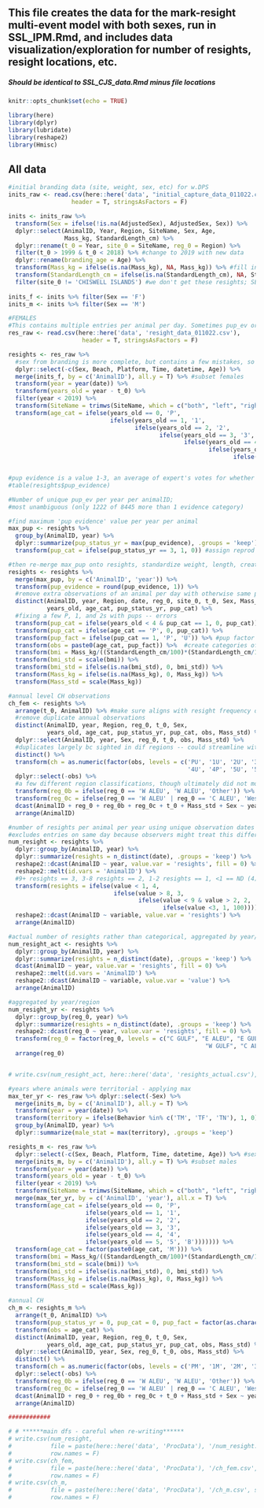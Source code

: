 
## This file creates the data for the mark-resight multi-event model with both sexes, run in SSL_IPM.Rmd, and includes data visualization/exploration for number of resights, resight locations, etc.

##### Should be identical to SSL_CJS_data.Rmd minus file locations

```r
knitr::opts_chunk$set(echo = TRUE)
```

```r

library(here)
library(dplyr)
library(lubridate)
library(reshape2)
library(Hmisc) 

```

## All data
```r

#initial branding data (site, weight, sex, etc) for w.DPS
inits_raw <- read.csv(here::here('data', "initial_capture_data_011022.csv"), 
                  header = T, stringsAsFactors = F)

inits <- inits_raw %>%
  transform(Sex = ifelse(!is.na(AdjustedSex), AdjustedSex, Sex)) %>%
  dplyr::select(AnimalID, Year, Region, SiteName, Sex, Age, 
                Mass_kg, StandardLength_cm) %>%
  dplyr::rename(t_0 = Year, site_0 = SiteName, reg_0 = Region) %>%
  filter(t_0 > 1999 & t_0 < 2018) %>% #change to 2019 with new data
  dplyr::rename(branding_age = Age) %>%
  transform(Mass_kg = ifelse(is.na(Mass_kg), NA, Mass_kg)) %>% #fill in any NAs (0)
  transform(StandardLength_cm = ifelse(is.na(StandardLength_cm), NA, StandardLength_cm)) %>% #fill in any NAs (28)
  filter(site_0 != 'CHISWELL ISLANDS') #we don't get these resights; SE AK
  
inits_f <- inits %>% filter(Sex == 'F') 
inits_m <- inits %>% filter(Sex == 'M') 

#FEMALES
#This contains multiple entries per animal per day. Sometimes pup_ev or Behavior is different, not always. 
res_raw <- read.csv(here::here('data', 'resight_data_011022.csv'), 
                     header = T, stringsAsFactors = F) 

resights <- res_raw %>%
  #sex from branding is more complete, but contains a few mistakes, so use sex from resights 
  dplyr::select(-c(Sex, Beach, Platform, Time, datetime, Age)) %>% 
  merge(inits_f, by = c('AnimalID'), all.y = T) %>% #subset females
  transform(year = year(date)) %>%
  transform(years_old = year - t_0) %>%
  filter(year < 2019) %>%
  transform(SiteName = trimws(SiteName, which = c("both", "left", "right"))) %>%
  transform(age_cat = ifelse(years_old == 0, 'P',
                             ifelse(years_old == 1, '1',
                                    ifelse(years_old == 2, '2',
                                           ifelse(years_old == 3, '3',
                                                  ifelse(years_old == 4, '4',
                                                         ifelse(years_old == 5, '5',
                                                                ifelse(years_old > 5, '6+', '100')))))))) 


#pup evidence is a value 1-3, an average of expert's votes for whether there was ev of pup
#table(resights$pup_evidence) 

#Number of unique pup_ev per year per animalID; 
#most unambiguous (only 1222 of 8445 more than 1 evidence category)

#find maximum 'pup evidence' value per year per animal 
max_pup <- resights %>%
  group_by(AnimalID, year) %>%
  dplyr::summarize(pup_status_yr = max(pup_evidence), .groups = 'keep') %>%
  transform(pup_cat = ifelse(pup_status_yr == 3, 1, 0)) #assign reprod status (1 or 0) using only 3s (pup for sure)

#then re-merge max_pup onto resights, standardize weight, length, create bmi
resights <- resights %>% 
  merge(max_pup, by = c('AnimalID', 'year')) %>%
  transform(pup_evidence = round(pup_evidence, 1)) %>%
  #remove extra observations of an animal per day with otherwise same pup evidence
  distinct(AnimalID, year, Region, date, reg_0, site_0, t_0, Sex, Mass_kg, StandardLength_cm,
           years_old, age_cat, pup_status_yr, pup_cat) %>%
  #fixing a few P, 1, and 2s with pups -- errors
  transform(pup_cat = ifelse(years_old < 4 & pup_cat == 1, 0, pup_cat)) %>% 
  transform(pup_cat = ifelse(age_cat == 'P', 0, pup_cat)) %>%
  transform(pup_fact = ifelse(pup_cat == 1, 'P', 'U')) %>% #pup factor category (P or Unk)
  transform(obs = paste0(age_cat, pup_fact)) %>%  #create categories of with pup and unk per age
  transform(bmi = Mass_kg/((StandardLength_cm/100)*(StandardLength_cm/100))) %>%
  transform(bmi_std = scale(bmi)) %>%
  transform(bmi_std = ifelse(is.na(bmi_std), 0, bmi_std)) %>%
  transform(Mass_kg = ifelse(is.na(Mass_kg), 0, Mass_kg)) %>%
  transform(Mass_std = scale(Mass_kg)) 

#annual level CH observations
ch_fem <- resights %>% 
  arrange(t_0, AnimalID) %>% #make sure aligns with resight frequency dataframe below
  #remove duplicate annual observations
  distinct(AnimalID, year, Region, reg_0, t_0, Sex,
           years_old, age_cat, pup_status_yr, pup_cat, obs, Mass_std) %>%
  dplyr::select(AnimalID, year, Sex, reg_0, t_0, obs, Mass_std) %>%
  #duplicates largely bc sighted in dif regions -- could streamline with this instead 
  distinct() %>% 
  transform(ch = as.numeric(factor(obs, levels = c('PU', '1U', '2U', '3U',
                                                   '4U', '4P', '5U', '5P', '6+U', '6+P', 'ND')))) %>%
  dplyr::select(-obs) %>%
  #a few different region classifications, though ultimately did not model regional effect
  transform(reg_0b = ifelse(reg_0 == 'W ALEU', 'W ALEU', 'Other')) %>%
  transform(reg_0c = ifelse(reg_0 == 'W ALEU' | reg_0 == 'C ALEU', 'West', 'East')) %>%
  dcast(AnimalID + reg_0 + reg_0b + reg_0c + t_0 + Mass_std + Sex ~ year, value.var = 'ch', fill = 11) %>%
  arrange(AnimalID)

#number of resights per animal per year using unique observation dates
#excludes entries on same day because observers might treat this differently
num_resight <- resights %>%
  dplyr::group_by(AnimalID, year) %>%
  dplyr::summarize(resights = n_distinct(date), .groups = 'keep') %>% 
  reshape2::dcast(AnimalID ~ year, value.var = 'resights', fill = 0) %>%
  reshape2::melt(id.vars = 'AnimalID') %>%
  #9+ resights == 3, 3-8 resights == 2, 1-2 resights == 1, <1 == ND (4)
  transform(resights = ifelse(value < 1, 4, 
                              ifelse(value > 8, 3,
                                     ifelse(value < 9 & value > 2, 2,
                                            ifelse(value <3, 1, 100))))) %>%
  reshape2::dcast(AnimalID ~ variable, value.var = 'resights') %>%
  arrange(AnimalID)

#actual number of resights rather than categorical, aggregated by year/animal
num_resight_act <- resights %>%
  dplyr::group_by(AnimalID, year) %>%
  dplyr::summarize(resights = n_distinct(date), .groups = 'keep') %>% 
  dcast(AnimalID ~ year, value.var = 'resights', fill = 0) %>%
  reshape2::melt(id.vars = 'AnimalID') %>%
  reshape2::dcast(AnimalID ~ variable, value.var = 'value') %>%
  arrange(AnimalID)

#aggregated by year/region 
num_resight_yr <- resights %>%
  dplyr::group_by(reg_0, year) %>%
  dplyr::summarize(resights = n_distinct(date), .groups = 'keep') %>% 
  reshape2::dcast(reg_0 ~ year, value.var = 'resights', fill = 0) %>%
  transform(reg_0 = factor(reg_0, levels = c("C GULF", "E ALEU", "E GULF",
                                                        "W GULF", "C ALEU", "W ALEU"))) %>%
  arrange(reg_0)


# write.csv(num_resight_act, here::here('data', 'resights_actual.csv'), row.names = F)

#years where animals were territorial - applying max
max_ter_yr <- res_raw %>% dplyr::select(-Sex) %>%
  merge(inits_m, by = c('AnimalID'), all.y = T) %>%
  transform(year = year(date)) %>%
  transform(territory = ifelse(Behavior %in% c('TM', 'TF', 'TN'), 1, 0)) %>%
  group_by(AnimalID, year) %>%
  dplyr::summarize(male_stat = max(territory), .groups = 'keep')

resights_m <- res_raw %>%
  dplyr::select(-c(Sex, Beach, Platform, Time, datetime, Age)) %>% #sex from branding is more complete
  merge(inits_m, by = c('AnimalID'), all.y = T) %>% #subset males
  transform(year = year(date)) %>%
  transform(years_old = year - t_0) %>%
  filter(year < 2019) %>%
  transform(SiteName = trimws(SiteName, which = c("both", "left", "right")))  %>%
  merge(max_ter_yr, by = c('AnimalID', 'year'), all.x = T) %>%
  transform(age_cat = ifelse(years_old == 0, 'P',
                      ifelse(years_old == 1, '1',
                      ifelse(years_old == 2, '2',
                      ifelse(years_old == 3, '3',
                      ifelse(years_old == 4, '4',
                      ifelse(years_old == 5, '5', 'B'))))))) %>%
  transform(age_cat = factor(paste0(age_cat, 'M'))) %>%
  transform(bmi = Mass_kg/((StandardLength_cm/100)*(StandardLength_cm/100))) %>%
  transform(bmi_std = scale(bmi)) %>%
  transform(bmi_std = ifelse(is.na(bmi_std), 0, bmi_std)) %>%
  transform(Mass_kg = ifelse(is.na(Mass_kg), 0, Mass_kg)) %>%
  transform(Mass_std = scale(Mass_kg)) 
 
#annual CH
ch_m <- resights_m %>%
  arrange(t_0, AnimalID) %>%
  transform(pup_status_yr = 0, pup_cat = 0, pup_fact = factor(as.character('M'))) %>% 
  transform(obs = age_cat) %>%  
  distinct(AnimalID, year, Region, reg_0, t_0, Sex,
           years_old, age_cat, pup_status_yr, pup_cat, obs, Mass_std) %>%
  dplyr::select(AnimalID, year, Sex, reg_0, t_0, obs, Mass_std) %>%
  distinct() %>% 
  transform(ch = as.numeric(factor(obs, levels = c('PM', '1M', '2M', '3M', '4M', '5M', 'BM')))) %>%
  dplyr::select(-obs) %>%
  transform(reg_0b = ifelse(reg_0 == 'W ALEU', 'W ALEU', 'Other')) %>%
  transform(reg_0c = ifelse(reg_0 == 'W ALEU' | reg_0 == 'C ALEU', 'West', 'East')) %>%
  dcast(AnimalID + reg_0 + reg_0b + reg_0c + t_0 + Mass_std + Sex ~ year, value.var = 'ch', fill = 8) %>%
  arrange(AnimalID)

############

# # ******main dfs - careful when re-writing******
# write.csv(num_resight,
#           file = paste(here::here('data', 'ProcData'), '/num_resight.csv', sep = ''),
#           row.names = F)
# write.csv(ch_fem,
#           file = paste(here::here('data', 'ProcData'), '/ch_fem.csv', sep = ''),
#           row.names = F)
# write.csv(ch_m,
#           file = paste(here::here('data', 'ProcData'), '/ch_m.csv', sep = ''),
#           row.names = F)


```




